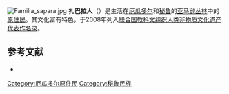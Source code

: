 [[File:Familia_sapara.jpg|thumb]]
'''扎巴拉人'''（{{lang-es|Zapara}}）是生活在[[厄瓜多尔|厄瓜多尔]]和[[秘鲁|秘鲁]]的[[亚马逊丛林|亚马逊丛林]]中的[[原住民|原住民]]。其文化富有特色，于2008年列入[[联合国教科文组织|联合国教科文组织]][[人类非物质文化遗产代表作名录|人类非物质文化遗产代表作名录]]。

==参考文献==
{{refbegin}}
*{{Cite web|title=Oral heritage and cultural manifestations of the Zápara people|url=https://ich.unesco.org/en/RL/oral-heritage-and-cultural-manifestations-of-the-zapara-people-00007|accessdate=2021-02-28|work=unesco.org|archive-date=2020-12-10|archive-url=https://web.archive.org/web/20201210130156/https://ich.unesco.org/en/RL/oral-heritage-and-cultural-manifestations-of-the-zapara-people-00007|dead-url=no}}
{{refend}}

{{UNESCO-ICH-stub}}
[[Category:厄瓜多尔原住民|Category:厄瓜多尔原住民]]
[[Category:秘鲁民族|Category:秘鲁民族]]
